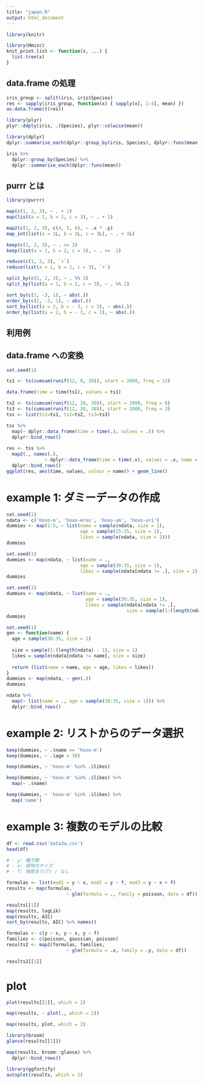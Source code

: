 ```yaml
---
title: "japan.R"
output: html_document
---
```


```r
library(knitr)

library(Hmisc)
knit_print.list <- function(x, ...) {
  list.tree(x)
}
```

## data.frame の処理

```r
iris_group <- split(iris, iris$Species)
res <- sapply(iris_group, function(x) { sapply(x[, 1:4], mean) })
as.data.frame(t(res))
```

```r
library(plyr)
plyr::ddply(iris, .(Species), plyr::colwise(mean))
```

```r
library(dplyr)
dplyr::summarise_each(dplyr::group_by(iris, Species), dplyr::funs(mean))
```

```r
iris %>%
  dplyr::group_by(Species) %>%
  dplyr::summarise_each(dplyr::funs(mean))
```

## purrr とは

```r
library(purrr)
```

```r
map(c(1, 2, 3), ~ . + 1)
map(list(a = 1, b = 2, c = 3), ~ . + 1)
```

```r
map2(c(1, 2, 3), c(4, 5, 6), ~ .x * .y)
map_int(list(a = 1L, b = 2L, c = 3L), ~ . + 1L)
```

```r
keep(c(1, 2, 3), ~ . >= 2)
keep(list(a = 1, b = 2, c = 3), ~ . >=  2)
```

```r
reduce(c(1, 2, 3), `+`)
reduce(list(a = 1, b = 2, c = 3), `+`)
```

```r
split_by(c(1, 2, 3), ~ . %% 2)
split_by(list(a = 1, b = 2, c = 3), ~ . %% 2)
```

```r
sort_by(c(2, -3, 1), ~ abs(.))
order_by(c(2, -3, 1), ~ abs(.))
sort_by(list(a = 2, b = - 3, c = 1), ~ abs(.))
order_by(list(a = 2, b = - 3, c = 1), ~ abs(.))
```

## 利用例

## data.frame への変換

```r
set.seed(1)

ts1 <- ts(cumsum(runif(12, 0, 20)), start = 2000, freq = 12)

data.frame(time = time(ts1), values = ts1)

ts2 <- ts(cumsum(runif(12, 20, 30)), start = 2000, freq = 6)
ts3 <- ts(cumsum(runif(12, 20, 30)), start = 2000, freq = 3)
tss <- list(ts1=ts1, ts2=ts2, ts3=ts3)

tss %>%
  map(~ dplyr::data_frame(time = time(.), values = .)) %>%
  dplyr::bind_rows()
  
res <- tss %>%
  map2(., names(.),
              ~ dplyr::data_frame(time = time(.x), values = .x, name = .y)) %>%
  dplyr::bind_rows()
ggplot(res, aes(time, values, colour = name)) + geom_line() 
```

# example 1: ダミーデータの作成

```r
set.seed(1)
ndata <- c('hoxo-m', 'hoxo-eros', 'hoxo-um', 'hoxo-uri')
dummies <- map(1:5, ~ list(name = sample(ndata, size = 1),
                           age = sample(25:35, size = 1),
                           likes = sample(ndata, size = 2)))
dummies
```

```r
set.seed(1)
dummies <- map(ndata, ~ list(name = .,
                           age = sample(30:35, size = 1),
                           likes = sample(ndata[ndata != .], size = 2)))
dummies
```

```r
set.seed(1)
dummies <- map(ndata, ~ list(name = .,
                             age = sample(30:35, size = 1),
                             likes = sample(ndata[ndata != .],
                                            size = sample(1:(length(ndata) - 1), size = 1))))
dummies
```

```r
set.seed(1)
gen <- function(name) {
  age = sample(30:35, size = 1)
  
  size = sample(1:(length(ndata) - 1), size = 1)
  likes = sample(ndata[ndata != name], size = size)
  
  return (list(name = name, age = age, likes = likes))
}
dummies <- map(ndata, ~ gen(.))
dummies
```

```r
ndata %>%
  map(~ list(name = ., age = sample(30:35, size = 1))) %>%
  dplyr::bind_rows()
```

# example 2: リストからのデータ選択

```r
keep(dummies, ~ .$name == 'hoxo-m')
keep(dummies, ~ .$age > 30)
```

```r
keep(dummies, ~ 'hoxo-m' %in% .$likes)
```

```r
keep(dummies, ~ 'hoxo-m' %in% .$likes) %>%
  map(~ .$name)

keep(dummies, ~ 'hoxo-m' %in% .$likes) %>%
  map('name')
```

# example 3: 複数のモデルの比較

```r
df <- read.csv('data3a.csv')
head(df)

# - y: 種子数
# - x: 植物のサイズ
# - f: 施肥あり(T) / なし 
```

```r
formulas <- list(mod1 = y ~ x, mod2 = y ~ f, mod3 = y ~ x + f) 
results <- map(formulas,
                      ~ glm(formula = ., family = poisson, data = df))

results[[1]]
map(results, logLik)
map(results, AIC) 
sort_by(results, AIC) %>% names()
```

```r
formulas <- c(y ~ x, y ~ x, y ~ f) 
families <- c(poisson, gaussian, poisson)
results2 <- map2(formulas, families,
                      ~ glm(formula = .x, family = .y, data = df))

results2[[1]]
```

# plot

```r
plot(results[[1]], which = 2)
```

```r
map(results, ~ plot(., which = 2))
```

```r
map(results, plot, which = 2)
```

```r
library(broom)
glance(results[[1]])
```

```r
map(results, broom::glance) %>%
  dplyr::bind_rows()
```

```r
library(ggfortify)
autoplot(results, which = 2)
```

